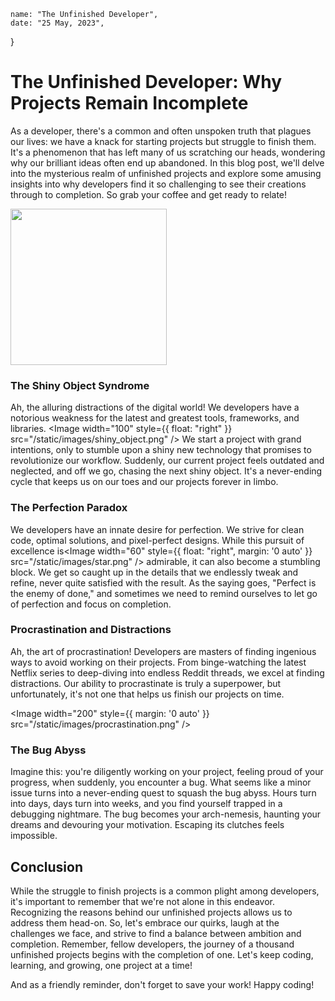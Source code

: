 
    name: "The Unfinished Developer",
    date: "25 May, 2023",
}

# The Unfinished Developer: Why Projects Remain Incomplete

As a developer, there's a common and often unspoken truth that plagues our lives: we have a knack for starting projects but struggle to finish them. It's a phenomenon that has left many of us scratching our heads, wondering why our brilliant ideas often end up abandoned. In this blog post, we'll delve into the mysterious realm of unfinished projects and explore some amusing insights into why developers find it so challenging to see their creations through to completion. So grab your coffee and get ready to relate!

<Image width="250" src="/static/images/too_many_projects.png" />

### The Shiny Object Syndrome


Ah, the alluring distractions of the digital world! We developers have a notorious weakness for the latest and greatest tools, frameworks, and libraries. 
<Image width="100" style={{ float: "right" }} src="/static/images/shiny_object.png" /> We start a project with grand intentions, only to stumble upon a shiny new technology that promises to revolutionize our workflow. Suddenly, our current project feels outdated and neglected, and off we go, chasing the next shiny object. It's a never-ending cycle that keeps us on our toes and our projects forever in limbo.

### The Perfection Paradox

We developers have an innate desire for perfection. We strive for clean code, optimal solutions, and pixel-perfect designs. While this pursuit of excellence is<Image width="60" style={{ float: "right", margin: '0 auto' }} src="/static/images/star.png" /> admirable, it can also become a stumbling block. We get so caught up in the details that we endlessly tweak and refine, never quite satisfied with the result. As the saying goes, "Perfect is the enemy of done," and sometimes we need to remind ourselves to let go of perfection and focus on completion.

### Procrastination and Distractions

Ah, the art of procrastination! Developers are masters of finding ingenious ways to avoid working on their projects. From binge-watching the latest Netflix series to deep-diving into endless Reddit threads, we excel at finding distractions. Our ability to procrastinate is truly a superpower, but unfortunately, it's not one that helps us finish our projects on time.

<Image width="200" style={{ margin: '0 auto' }} src="/static/images/procrastination.png" />

### The Bug Abyss

Imagine this: you're diligently working on your project, feeling proud of your progress, when suddenly, you encounter a bug. What seems like a minor issue turns into a never-ending quest to squash the bug abyss. Hours turn into days, days turn into weeks, and you find yourself trapped in a debugging nightmare. The bug becomes your arch-nemesis, haunting your dreams and devouring your motivation. Escaping its clutches feels impossible.

## Conclusion

While the struggle to finish projects is a common plight among developers, it's important to remember that we're not alone in this endeavor. Recognizing the reasons behind our unfinished projects allows us to address them head-on. So, let's embrace our quirks, laugh at the challenges we face, and strive to find a balance between ambition and completion.
Remember, fellow developers, the journey of a thousand unfinished projects begins with the completion of one. Let's keep coding, learning, and growing, one project at a time!

And as a friendly reminder, don't forget to save your work! Happy coding!


<Footer />
